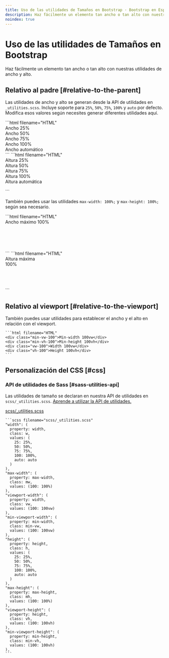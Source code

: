 ```yaml
---
title: Uso de las utilidades de Tamaños en Bootstrap · Bootstrap en Español v5.3
description: Haz fácilmente un elemento tan ancho o tan alto con nuestras utilidades de ancho y alto.
noindex: true
---
```


# Uso de las utilidades de Tamaños en Bootstrap

Haz fácilmente un elemento tan ancho o tan alto con nuestras utilidades de ancho y alto.

<MainBanner />

Relativo al padre [#relative-to-the-parent]
--------------------------------------------

Las utilidades de ancho y alto se generan desde la API de utilidades en `_utilities.scss`. Incluye soporte para `25%`, `50%`, `75%`, `100%` y `auto` por defecto. Modifica esos valores según necesites generar diferentes utilidades aquí.

<DemoIframe path="/demos/bootstrap/5.3/utilities/sizing/relative-to-the-parent-1.html">
    ```html filename="HTML"
    <div class="w-25 p-3">Ancho 25%</div>
    <div class="w-50 p-3">Ancho 50%</div>
    <div class="w-75 p-3">Ancho 75%</div>
    <div class="w-100 p-3">Ancho 100%</div>
    <div class="w-auto p-3">Ancho automático</div>
    ```
</DemoIframe>

<DemoIframe path="/demos/bootstrap/5.3/utilities/sizing/relative-to-the-parent-2.html">
    ```html filename="HTML"
    <div style="height: 100px;">
        <div class="h-25 d-inline-block" style="width: 120px;">Altura 25%</div>
        <div class="h-50 d-inline-block" style="width: 120px;">Altura 50%</div>
        <div class="h-75 d-inline-block" style="width: 120px;">Altura 75%</div>
        <div class="h-100 d-inline-block" style="width: 120px;">Altura 100%</div>
        <div class="h-auto d-inline-block" style="width: 120px;">Altura automática</div>
    </div>
    ```
</DemoIframe>

También puedes usar las utilidades `max-width: 100%;` y `max-height: 100%;` según sea necesario.

<DemoIframe path="/demos/bootstrap/5.3/utilities/sizing/relative-to-the-parent-3.html">
    ```html filename="HTML"
    <div style="width: 50%; height: 100px;">
        <div class="mw-100" style="width: 200%;">Ancho máximo 100%</div>
    </div>
    ```
</DemoIframe>

<DemoIframe path="/demos/bootstrap/5.3/utilities/sizing/relative-to-the-parent-4.html">
    ```html filename="HTML"
    <div style="height: 100px;">
        <div class="mh-100" style="width: 100px; height: 200px;">Altura máxima 100%</div>
    </div>
    ```
</DemoIframe>

Relativo al viewport [#relative-to-the-viewport]
-------------------------------------------------

También puedes usar utilidades para establecer el ancho y el alto en relación con el viewport.

    ```html filename="HTML"
    <div class="min-vw-100">Min-width 100vw</div>
    <div class="min-vh-100">Min-height 100vh</div>
    <div class="vw-100">Width 100vw</div>
    <div class="vh-100">Height 100vh</div>
    ```

Personalización del CSS [#css]
-----------

<ContentSuggestion />

### API de utilidades de Sass [#sass-utilities-api]

Las utilidades de tamaño se declaran en nuestra API de utilidades en `scss/_utilities.scss`. [Aprende a utilizar la API de utilidades.](/bootstrap/5.3/utilities/api/#using-the-api)

[scss/_utilities.scss](https://github.com/twbs/bootstrap/blob/v5.3.2/scss/_utilities.scss)

    ```scss filename="scss/_utilities.scss"
    "width": (
      property: width,
      class: w,
      values: (
        25: 25%,
        50: 50%,
        75: 75%,
        100: 100%,
        auto: auto
      )
    ),
    "max-width": (
      property: max-width,
      class: mw,
      values: (100: 100%)
    ),
    "viewport-width": (
      property: width,
      class: vw,
      values: (100: 100vw)
    ),
    "min-viewport-width": (
      property: min-width,
      class: min-vw,
      values: (100: 100vw)
    ),
    "height": (
      property: height,
      class: h,
      values: (
        25: 25%,
        50: 50%,
        75: 75%,
        100: 100%,
        auto: auto
      )
    ),
    "max-height": (
      property: max-height,
      class: mh,
      values: (100: 100%)
    ),
    "viewport-height": (
      property: height,
      class: vh,
      values: (100: 100vh)
    ),
    "min-viewport-height": (
      property: min-height,
      class: min-vh,
      values: (100: 100vh)
    ),
    ```